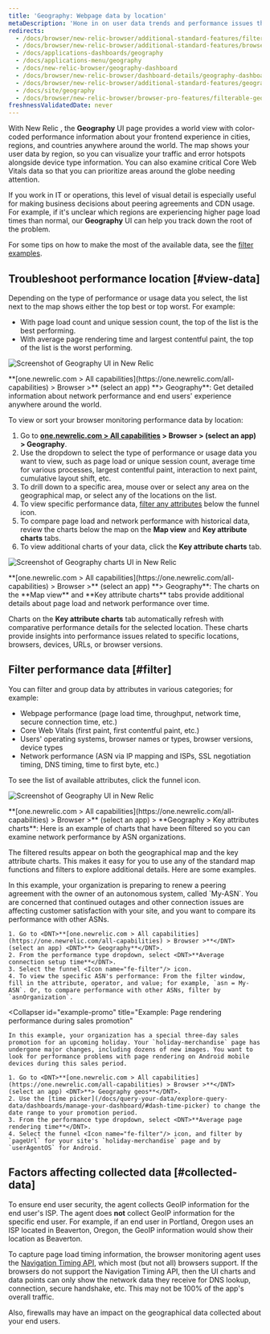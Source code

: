 ```yaml
---
title: 'Geography: Webpage data by location'
metaDescription: 'Hone in on user data trends and performance issues that are region-specific with our Geography UI.'
redirects:
  - /docs/browser/new-relic-browser/additional-standard-features/filterable-geography-webpage-metrics-location
  - /docs/browser/new-relic-browser/additional-standard-features/browser-geography-webpage-performance-location
  - /docs/applications-dashboards/geography
  - /docs/applications-menu/geography
  - /docs/new-relic-browser/geography-dashboard
  - /docs/browser/new-relic-browser/dashboard-details/geography-dashboard
  - /docs/browser/new-relic-browser/additional-standard-features/geography-webpage-performance-location
  - /docs/site/geography
  - /docs/browser/new-relic-browser/browser-pro-features/filterable-geography-webpage-metrics-location
freshnessValidatedDate: never
---
```


With New Relic <InlinePopover type="browser"/>, the <DNT>**Geography**</DNT> UI page provides a world view with color-coded performance information about your frontend experience in cities, regions, and countries anywhere around the world. The map shows your user data by region, so you can visualize your traffic and error hotspots alongside device type information. You can also examine critical Core Web Vitals data so that you can prioritize areas around the globe needing attention.

If you work in IT or operations, this level of visual detail is especially useful for making business decisions about peering agreements and CDN usage. For example, if it's unclear which regions are experiencing higher page load times than normal, our <DNT>**Geography**</DNT> UI can help you track down the root of the problem.

For some tips on how to make the most of the available data, see the [filter examples](#filter).

## Troubleshoot performance location [#view-data]

Depending on the type of performance or usage data you select, the list next to the map shows either the top best or top worst. For example:

* With page load count and unique session count, the top of the list is the best performing.
* With average page rendering time and largest contentful paint, the top of the list is the worst performing.

<img
  title="Geography UI"
  alt="Screenshot of Geography UI in New Relic"
  src="/images/browser_screenshot-full_geography-summary.webp"
/>

<figcaption>
  <DNT>**[one.newrelic.com > All capabilities](https://one.newrelic.com/all-capabilities) > Browser >**</DNT> (select an app) <DNT>**> Geography**</DNT>: Get detailed information about network performance and end users' experience anywhere around the world.
</figcaption>

To view or sort your browser monitoring performance data by location:

1. Go to <DNT>**[one.newrelic.com > All capabilities](https://one.newrelic.com/all-capabilities) > Browser > **</DNT> (select an app) <DNT>**> Geography**</DNT>.
2. Use the dropdown to select the type of performance or usage data you want to view, such as page load or unique session count, average time for various processes, largest contentful paint, interaction to next paint, cumulative layout shift, etc.
3. To drill down to a specific area, mouse over or select any area on the geographical map, or select any of the locations on the list.
4. To view specific performance data, [filter any attributes](#filter) below the funnel <Icon name="fe-filter"/> icon.
5. To compare page load and network performance with historical data, review the charts below the map on the <DNT>**Map view**</DNT> and <DNT>**Key attribute charts**</DNT> tabs.
6. To view additional charts of your data, click the <DNT>**Key attribute charts**</DNT> tab.

<img
  title="Geography UI charts"
  alt="Screenshot of Geography charts UI in New Relic"
  src="/images/browser_screenshot-full_filterable-graphs.webp"
/>

<figcaption>
  <DNT>**[one.newrelic.com > All capabilities](https://one.newrelic.com/all-capabilities) > Browser >**</DNT> (select an app) <DNT>**> Geography**</DNT>: The charts on the <DNT>**Map view**</DNT> and <DNT>**Key attribute charts**</DNT> tabs provide additional details about page load and network performance over time.
</figcaption>

Charts on the <DNT>**Key attribute charts**</DNT> tab automatically refresh with comparative performance details for the selected location. These charts provide insights into performance issues related to specific locations, browsers, devices, URLs, or browser versions.

## Filter performance data [#filter]

You can filter and group data by attributes in various categories; for example:

* Webpage performance (page load time, throughput, network time, secure connection time, etc.)
* Core Web Vitals (first paint, first contentful paint, etc.)
* Users' operating systems, browser names or types, browser versions, device types
* Network performance (ASN via IP mapping and ISPs, SSL negotiation timing, DNS timing, time to first byte, etc.)

To see the list of available attributes, click the funnel <Icon name="fe-filter"/> icon.

<img
  title="Geography UI"
  alt="Screenshot of Geography UI in New Relic"
  src="/images/browser_screenshot-full_key-attributes.webp"
/>

<figcaption>
  <DNT>**[one.newrelic.com > All capabilities](https://one.newrelic.com/all-capabilities) > Browser >**</DNT> (select an app) > <DNT>**Geography > Key attributes charts**</DNT>: Here is an example of charts that have been filtered so you can examine network performance by ASN organizations.
</figcaption>

The filtered results appear on both the geographical map and the key attribute charts. This makes it easy for you to use any of the standard map functions and filters to explore additional details. Here are some examples.

<CollapserGroup>
  <Collapser
    id="example-asn"
    title="Example: Unsatisfactory network performance by ASN"
  >
    In this example, your organization is preparing to renew a peering agreement with the owner of an autonomous system, called `My-ASN`. You are concerned that continued outages and other connection issues are affecting customer satisfaction with your site, and you want to compare its performance with other ASNs.

    1. Go to <DNT>**[one.newrelic.com > All capabilities](https://one.newrelic.com/all-capabilities) > Browser >**</DNT> (select an app) <DNT>**> Geography**</DNT>.
    2. From the performance type dropdown, select <DNT>**Average connection setup time**</DNT>.
    3. Select the funnel <Icon name="fe-filter"/> icon.
    4. To view the specific ASN's performance: From the filter window, fill in the attribute, operator, and value; for example, `asn = My-ASN`. Or, to compare performance with other ASNs, filter by `asnOrganization`.
  </Collapser>

  <Collapser
    id="example-promo"
    title="Example: Page rendering performance during sales promotion"
  >
    In this example, your organization has a special three-day sales promotion for an upcoming holiday. Your `holiday-merchandise` page has undergone major changes, including dozens of new images. You want to look for performance problems with page rendering on Android mobile devices during this sales period.

    1. Go to <DNT>**[one.newrelic.com > All capabilities](https://one.newrelic.com/all-capabilities) > Browser >**</DNT> (select an app) <DNT>**> Geography geos**</DNT>.
    2. Use the [time picker](/docs/query-your-data/explore-query-data/dashboards/manage-your-dashboard/#dash-time-picker) to change the date range to your promotion period.
    3. From the performance type dropdown, select <DNT>**Average page rendering time**</DNT>.
    4. Select the funnel <Icon name="fe-filter"/> icon, and filter by `pageUrl` for your site's `holiday-merchandise` page and by `userAgentOS` for Android.
  </Collapser>
</CollapserGroup>

## Factors affecting collected data [#collected-data]

To ensure end user security, the agent collects GeoIP information for the end user's ISP. The agent does **not** collect GeoIP information for the specific end user. For example, if an end user in Portland, Oregon uses an ISP located in Beaverton, Oregon, the GeoIP information would show their location as Beaverton.

To capture page load timing information, the browser monitoring agent uses the [Navigation Timing API](/docs/browser/new-relic-browser/browser-agent-apis/navigation-timing-api), which most (but not all) browsers support. If the browsers do not support the Navigation Timing API, then the UI charts and data points can only show the network data they receive for DNS lookup, connection, secure handshake, etc. This may not be 100% of the app's overall traffic.

Also, firewalls may have an impact on the geographical data collected about your end users.
